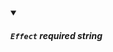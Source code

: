 
<details className="config-field" data-expandable="false" open>
<summary>

##### `Effect` <span class="config-field-required" data-required="true">required</span> <span class="config-field-type">string</span> <span class="config-field-default"></span>



</summary>



</details>
